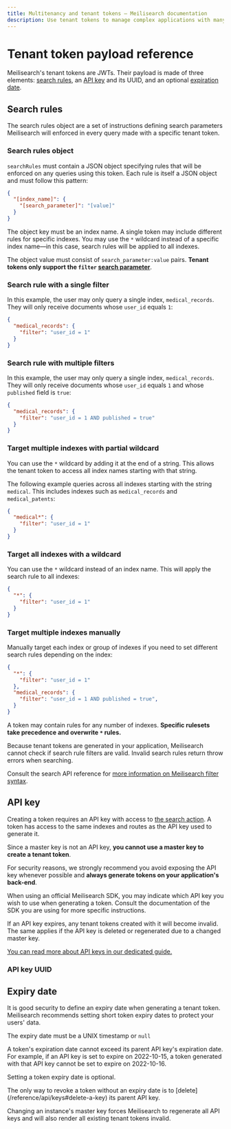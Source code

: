 ```yaml
---
title: Multitenancy and tenant tokens — Meilisearch documentation
description: Use tenant tokens to manage complex applications with many users handling sensitive data.
---
```


# Tenant token payload reference

Meilisearch's tenant tokens are JWTs. Their payload is made of three elements: [search rules](#search-rules), an [API key](#api-key) and its UUID, and an optional [expiration date](#expiry-date).

<CodeSamples id="tenant_token_guide_generate_sdk_1" />

## Search rules

The search rules object are a set of instructions defining search parameters Meilisearch will enforced in every query made with a specific tenant token.

### Search rules object

`searchRules` must contain a JSON object specifying rules that will be enforced on any queries using this token. Each rule is itself a JSON object and must follow this pattern:

```json
{
  "[index_name]": {
    "[search_parameter]": "[value]"
  }
}
```

The object key must be an index name. A single token may include different rules for specific indexes. You may use the `*` wildcard instead of a specific index name—in this case, search rules will be applied to all indexes.

The object value must consist of `search_parameter:value` pairs. **Tenant tokens only support the `filter` [search parameter](/reference/api/search#filter)**.

### Search rule with a single filter

In this example, the user may only query a single index, `medical_records`. They will only receive documents whose `user_id` equals `1`:

```json
{
  "medical_records": {
    "filter": "user_id = 1"
  }
}
```

### Search rule with multiple filters

In this example, the user may only query a single index, `medical_records`. They will only receive documents whose `user_id` equals `1` and whose `published` field is `true`:

```json
{
  "medical_records": {
    "filter": "user_id = 1 AND published = true"
  }
}
```

### Target multiple indexes with partial wildcard

You can use the `*` wildcard by adding it at the end of a string. This allows the tenant token to access all index names starting with that string.

The following example queries across all indexes starting with the string `medical`. This includes indexes such as `medical_records` and `medical_patents`:

```json
{
  "medical*": {
    "filter": "user_id = 1"
  }
}
```

### Target all indexes with a wildcard

You can use the `*` wildcard instead of an index name. This will apply the search rule to all indexes:

```json
{
  "*": {
    "filter": "user_id = 1"
  }
}
```

### Target multiple indexes manually

Manually target each index or group of indexes if you need to set different search rules depending on the index:

```json
{
  "*": {
    "filter": "user_id = 1"
  },
  "medical_records": {
    "filter": "user_id = 1 AND published = true",
  }
}
```

A token may contain rules for any number of indexes. **Specific rulesets take precedence and overwrite `*` rules.**

<Capsule intent="danger">
Because tenant tokens are generated in your application, Meilisearch cannot check if search rule filters are valid. Invalid search rules return throw errors when searching.

Consult the search API reference for [more information on Meilisearch filter syntax](/reference/api/search#filter).
</Capsule>

## API key

Creating a token requires an API key with access to [the search action](/reference/api/keys#actions). A token has access to the same indexes and routes as the API key used to generate it.

Since a master key is not an API key, **you cannot use a master key to create a tenant token**.

For security reasons, we strongly recommend you avoid exposing the API key whenever possible and **always generate tokens on your application's back-end**.

When using an official Meilisearch SDK, you may indicate which API key you wish to use when generating a token. Consult the documentation of the SDK you are using for more specific instructions.

<Capsule intent="warning">
If an API key expires, any tenant tokens created with it will become invalid. The same applies if the API key is deleted or regenerated due to a changed master key.
</Capsule>

[You can read more about API keys in our dedicated guide.](/learn/security/managing_api_keys)

### API key UUID




## Expiry date

It is good security to define an expiry date when generating a tenant token. Meilisearch recommends setting short token expiry dates to protect your users' data.

The expiry date must be a UNIX timestamp or `null`

A token's expiration date cannot exceed its parent API key's expiration date. For example, if an API key is set to expire on 2022-10-15, a token generated with that API key cannot be set to expire on 2022-10-16.

Setting a token expiry date is optional.

<Capsule intent="danger" intent="Revoking a token without an expirty date">
The only way to revoke a token without an expiry date is to [delete](/reference/api/keys#delete-a-key) its parent API key.

Changing an instance's master key forces Meilisearch to regenerate all API keys and will also render all existing tenant tokens invalid.
</Capsule>
